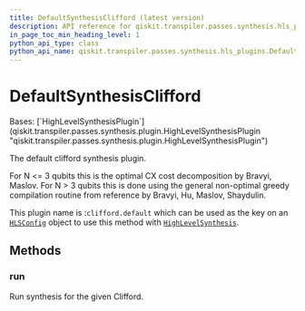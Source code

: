 ```yaml
---
title: DefaultSynthesisClifford (latest version)
description: API reference for qiskit.transpiler.passes.synthesis.hls_plugins.DefaultSynthesisClifford in the latest version of qiskit
in_page_toc_min_heading_level: 1
python_api_type: class
python_api_name: qiskit.transpiler.passes.synthesis.hls_plugins.DefaultSynthesisClifford
---
```


# DefaultSynthesisClifford

<Class id="qiskit.transpiler.passes.synthesis.hls_plugins.DefaultSynthesisClifford" isDedicatedPage={true} github="https://github.com/Qiskit/qiskit/tree/stable/1.3/qiskit/transpiler/passes/synthesis/hls_plugins.py#L476-L493" signature="qiskit.transpiler.passes.synthesis.hls_plugins.DefaultSynthesisClifford" modifiers="class">
  Bases: [`HighLevelSynthesisPlugin`](qiskit.transpiler.passes.synthesis.plugin.HighLevelSynthesisPlugin "qiskit.transpiler.passes.synthesis.plugin.HighLevelSynthesisPlugin")

  The default clifford synthesis plugin.

  For N \<= 3 qubits this is the optimal CX cost decomposition by Bravyi, Maslov. For N > 3 qubits this is done using the general non-optimal greedy compilation routine from reference by Bravyi, Hu, Maslov, Shaydulin.

  This plugin name is :`clifford.default` which can be used as the key on an [`HLSConfig`](qiskit.transpiler.passes.HLSConfig "qiskit.transpiler.passes.HLSConfig") object to use this method with [`HighLevelSynthesis`](qiskit.transpiler.passes.HighLevelSynthesis "qiskit.transpiler.passes.HighLevelSynthesis").

  ## Methods

  ### run

  <Function id="qiskit.transpiler.passes.synthesis.hls_plugins.DefaultSynthesisClifford.run" github="https://github.com/Qiskit/qiskit/tree/stable/1.3/qiskit/transpiler/passes/synthesis/hls_plugins.py#L487-L493" signature="run(high_level_object, coupling_map=None, target=None, qubits=None, **options)">
    Run synthesis for the given Clifford.
  </Function>
</Class>

